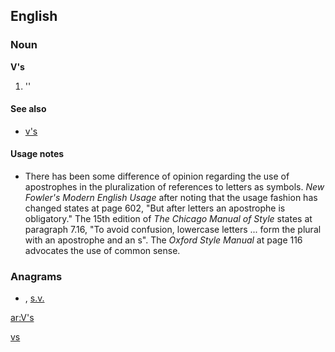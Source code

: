 ==English==

===Noun===
'''V's'''

# ''{{plural of|[[V]]}}

====See also====
*[[v's]]

====Usage notes====
*There has been some difference of opinion regarding the use of apostrophes in the pluralization of references to letters as symbols.  ''New Fowler's Modern English Usage'' after noting that the usage fashion has changed states at page 602, "But after letters an apostrophe is obligatory."    The 15th edition of ''The Chicago Manual of Style'' states at paragraph 7.16, "To avoid confusion, lowercase letters ... form the plural with an apostrophe and an s".  The ''Oxford Style Manual'' at page 116 advocates the use of common sense.

===Anagrams===
* {{alphagram|[[SV#English|SV]]}} , [[s.v.#English|s.v.]]

[[Category:English terms spelled with '|vs]]

[[ar:V's]]
